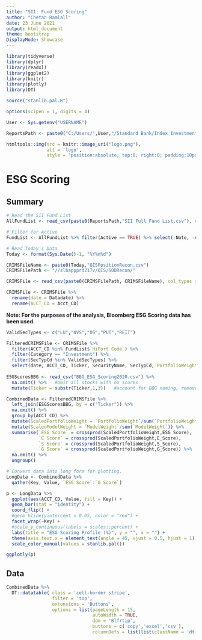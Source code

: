 ---
title: "SII: Fund ESG Scoring"
author: "Chetan Ramlall"
date: 23 June 2021
output: html_document
theme: bootstrap
DisplayMode: Showcase
---

```{r setup, echo = FALSE, message=FALSE}
library(tidyverse)
library(dplyr)
library(readxl)
library(ggplot2)
library(knitr)
library(plotly)
library(DT)

source("stanlib.pal.R")

options(scipen = 1, digits = 4)

User <- Sys.getenv("USERNAME")

ReportsPath <- paste0("C:/Users/",User,"/Standard Bank/Index Investments - General/Code/Pub/Operations/STANLIB Ops/data/")

```

```{r, echo=FALSE}
htmltools::img(src = knitr::image_uri("logo.png"), 
               alt = 'logo', 
               style = 'position:absolute; top:0; right:0; padding:10px;')
```

# ESG Scoring {.tabset .tabset-fade .tabset-pills}


## Summary {.tabset .tabset-fade .tabset-pills}

```{r initial, echo = FALSE, message=FALSE}
# Read the SII Fund List
AllFundList <- read_csv(paste0(ReportsPath,"SII Full Fund List.csv"), col_types = cols())

# Filter for Active
FundList <- AllFundList %>% filter(Active == TRUE) %>% select(-Note, -Active)

# Read Today's Data
Today <- format(Sys.Date()-1, "%Y%m%d")

CRIMSFileName <- paste0(Today,"QISPositionRecon.csv")
CRIMSFilePath <- "//slbappprd217v/QIS/SODRecon/"

CRIMSFile <- read_csv(paste0(CRIMSFilePath, CRIMSFileName), col_types = cols(Datadate = col_date("%d/%m/%Y"))) 

CRIMSFile <- CRIMSFile %>% 
  rename(date = Datadate) %>% 
  rename(ACCT_CD = Acct_CD)

```

**Note: For the purposes of the analysis, Bloomberg ESG Scoring data has been used.**

```{r, echo = FALSE, message=FALSE}

ValidSecTypes <- c("LU","NVS","OS","PUT","REIT")

FilteredCRIMSFile <- CRIMSFile %>%
  filter(ACCT_CD %in% FundList$`HiPort Code`) %>% 
  filter(Category == "Investment") %>% 
  filter(SecTypCd %in% ValidSecTypes) %>% 
  select(date, ACCT_CD, Ticker, SecurityName, SecTypCd, PortfolioWeight = POS_PCT, ModelWeight = MDL_PCT) 
  
ESGScoresBBG <- read_csv("BBG_ESG_Scoring2020.csv") %>% 
  na.omit() %>%   #omit all stocks with no scores
  mutate(Ticker = substr(Ticker,1,3))   #account for BBG naming, removes "SJ Equity".         

CombinedData <- FilteredCRIMSFile %>% 
  left_join(ESGScoresBBG, by = c("Ticker")) %>% 
  na.omit() %>% 
  group_by(ACCT_CD) %>% 
  mutate(ScaledPortfolioWeight = `PortfolioWeight`/sum(`PortfolioWeight`)) %>%
  mutate(ScaledModelWeight = `ModelWeight`/sum(`ModelWeight`)) %>% 
  summarise(`ESG Score` = crossprod(ScaledPortfolioWeight,ESG_Score),
            `E Score` = crossprod(ScaledPortfolioWeight,E_Score),
            `S Score` = crossprod(ScaledPortfolioWeight,S_Score),
            `G Score` = crossprod(ScaledPortfolioWeight,G_Score)) %>% 
  na.omit() %>% 
  ungroup()

# Convert data into long form for plotting.
LongData <- CombinedData %>% 
  gather(Key, Value, `ESG Score`:`G Score`)


```

```{r, echo = FALSE, message=FALSE}

p <- LongData %>%
  ggplot(aes(ACCT_CD, Value, fill = Key)) +
  geom_bar(stat = "identity") +
  coord_flip() +
  #geom_hline(yintercept = 0.05, color = "red") +
  facet_wrap(~Key) +
  #scale_y_continuous(labels = scales::percent) +
  labs(title = "ESG Scoring Profile (%)", y = "", x = "") +
  theme(axis.text.x = element_text(angle = 45, vjust = 0.5, hjust = 1))+
  scale_color_manual(values = stanlib.pal()) 

ggplotly(p)

```

## Data {.tabset .tabset-fade .tabset-pills}


```{r, echo = FALSE}
CombinedData %>% 
  DT::datatable( class = 'cell-border stripe',
                 filter = 'top',
                 extensions = 'Buttons',
                 options = list(pageLength = 15,
                                autoWidth = TRUE,
                                dom = 'Blfrtip',
                                buttons = c('copy','excel','csv'),
                                columnDefs = list(list(className = 'dt-center', targets = "_all"))))
                               
```

